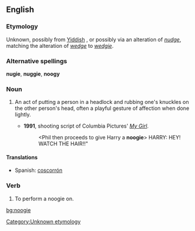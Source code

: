 ==English==

===Etymology===
Unknown, possibly from [[Yiddish]] {{term|נודזשען|sc=Hebr|tr=nudzhen||to badger}}, or possibly via an alteration of ''[[nudge]]'', matching the alteration of ''[[wedge]]'' to ''[[wedgie]]''.<!--this belongs under the etymology of "nudge": originally from Latin ''nugae'', "trifling matters."-->

===Alternative spellings===
'''nugie''', '''nuggie''', '''noogy'''

===Noun===
{{en-noun}}

# {{slang}} An act of putting a person in a headlock and rubbing one's knuckles on the other person's head, often a playful gesture of affection when done lightly.
#* '''1991''', shooting script of Columbia Pictures' ''[[w:My Girl|My Girl]]''.
#*: <Phil then proceeds to give Harry a '''noogie'''> HARRY: HEY! WATCH THE HAIR!!"

====Translations====
{{trans-top|knuckle rub on head}}
* Spanish: [[coscorrón]] {{m}}
{{trans-mid}}
{{trans-bottom}}

===Verb===
{{en-verb|noogies|noogying|noogied}}

# {{slang}} To perform a noogie on.

[[Category:Unknown etymology]]

[[bg:noogie]]